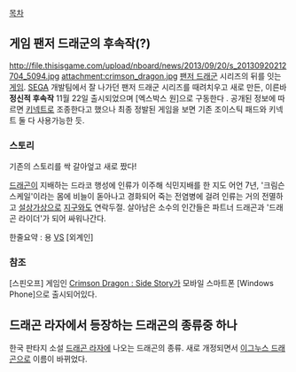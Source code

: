 [[목차]]

== 게임 팬저 드래군의 후속작(?) ==
http://file.thisisgame.com/upload/nboard/news/2013/09/20/s_20130920212704_5094.jpg
attachment:crimson_dragon.jpg
[[팬저 드래군]] 시리즈의 뒤를 잇는 [[게임]]. [[SEGA]] 개발팀에서 잘 나가던 팬저 드래군 시리즈를 때려치우고 새로 만든, 이른바 '''정신적 후속작'''
11월 22일 출시되었으며 [엑스박스 원]으로 구동한다 .
공개된 정보에 따르면 [[키넥트]]로 조종한다고 했으나 최종 정발된 게임을 보면 기존 조이스틱 패드와 키넥트 둘 다 사용가능한 듯.

=== 스토리 ===
기존의 스토리를 싹 갈아엎고 새로 짰다!

[[드래곤]]이 지배하는 드라코 행성에 인류가 이주해 식민지배를 한 지도 어언 7년, '크림슨스케일'이라는 몸에 비늘이 돋아나고 경화되어 죽는 전염병에 걸려 인류는 거의 전멸하고 [[설상가상]]으로 [[지구]]와도 연락두절. 살아남은 소수의 인간들은 파트너 드래곤과 '드래곤 라이더'가 되어 싸워나간다.

한줄요약 : 용 [[VS]] [외계인]

=== 참조 ===
[스핀오프] 게임인 [[Crimson Dragon : Side Story]]가 모바일 스마트폰 [Windows Phone]으로 출시되어있다.

== 드래곤 라자에서 등장하는 드래곤의 종류중 하나 ==
한국 판타지 소설 [[드래곤 라자]]에 나오는 드래곤의 종류. 새로 개정되면서 [[이그누스 드래곤]]으로 이름이 바뀌었다.
